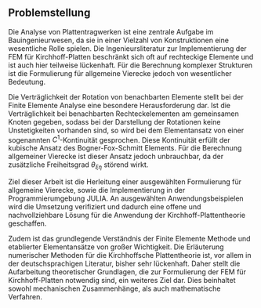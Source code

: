 ## Problemstellung {#sec-problemstellung}

Die Analyse von Plattentragwerken ist eine zentrale Aufgabe im Bauingenieurwesen, da sie in einer Vielzahl von Konstruktionen eine wesentliche Rolle spielen. Die Ingenieursliteratur zur Implementierung der FEM für Kirchhoff-Platten beschränkt sich oft auf rechteckige Elemente und ist auch hier teilweise lückenhaft. Für die Berechnung komplexer Strukturen ist die Formulierung für allgemeine Vierecke jedoch von wesentlicher Bedeutung.

Die Verträglichkeit der Rotation von benachbarten Elemente stellt bei der Finite Elemente Analyse eine besondere Herausforderung dar. Ist die Verträglichkeit bei benachbarten Rechteckelementen am gemeinsamen Knoten gegeben, sodass bei der Darstellung der Rotationen keine Unstetigkeiten vorhanden sind, so wird bei dem Elementansatz von einer sogenannten $C^1$-Kontinuität gesprochen. Diese Kontinuität erfüllt der kubische Ansatz des Bogner-Fox-Schmitt Elements. Für die Berechnung allgemeiner Vierecke ist dieser Ansatz jedoch unbrauchbar, da der zusätzliche Freiheitsgrad $\theta_{\xi\eta}$ störend wirkt. 

Ziel dieser Arbeit ist die Herleitung einer ausgewählten Formulierung für allgemeine Vierecke, sowie die Implementierung in der Programmierumgebung JULIA. An ausgewählten Anwendungsbeispielen wird die Umsetzung verifiziert und dadurch eine offene und nachvollziehbare Lösung für die Anwendung der Kirchhoff-Plattentheorie geschaffen.

Zudem ist das grundlegende Verständnis der Finite Elemente Methode und etablierter Elementansätze von großer Wichtigkeit. Die Erläuterung numerischer Methoden für die Kirchhoffsche Plattentheorie ist, vor allem in der deutschsprachigen Literatur, bisher sehr lückenhaft. Daher stellt die Aufarbeitung theoretischer Grundlagen, die zur Formulierung der FEM für Kirchhoff-Platten notwendig sind, ein weiteres Ziel dar. Dies beinhaltet sowohl mechanischen Zusammenhänge, als auch mathematische Verfahren.